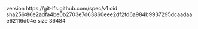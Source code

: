 version https://git-lfs.github.com/spec/v1
oid sha256:86e2adfa4be0b2703e7d63860eee2df2fd6a984b9937295dcaadaae62116d04e
size 36484
